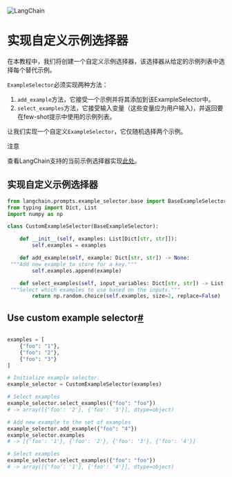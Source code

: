 

<Head>
  <script>
    {
      `(function() {
         var _hmt = _hmt || [];
(function() {
  var hm = document.createElement("script");
  hm.src = "https://hm.baidu.com/hm.js?e60fb290e204e04c5cb6f79b0ac1e697";
  var s = document.getElementsByTagName("script")[0]; 
  s.parentNode.insertBefore(hm, s);
})();
       })();`
    }
  </script>
</Head>

![LangChain](https://pica.zhimg.com/50/v2-56e8bbb52aa271012541c1fe1ceb11a2_r.gif)



实现自定义示例选择器
=====

在本教程中，我们将创建一个自定义示例选择器，该选择器从给定的示例列表中选择每个替代示例。

`ExampleSelector`必须实现两种方法：

1. `add_example`方法，它接受一个示例并将其添加到该ExampleSelector中。
2. `select_examples`方法，它接受输入变量（这些变量应为用户输入)，并返回要在few-shot提示中使用的示例列表。

让我们实现一个自定义`ExampleSelector`，它仅随机选择两个示例。

注意

查看LangChain支持的当前示例选择器实现[此处](../../prompt_templates/getting_started)。

实现自定义示例选择器
-----------------------------

```python
from langchain.prompts.example_selector.base import BaseExampleSelector
from typing import Dict, List
import numpy as np

class CustomExampleSelector(BaseExampleSelector):

    def __init__(self, examples: List[Dict[str, str]]):
        self.examples = examples

    def add_example(self, example: Dict[str, str]) -> None:
 """Add new example to store for a key."""
        self.examples.append(example)

    def select_examples(self, input_variables: Dict[str, str]) -> List[dict]:
 """Select which examples to use based on the inputs."""
        return np.random.choice(self.examples, size=2, replace=False)

```

Use custom example selector[#](#use-custom-example-selector "Permalink to this headline")
-----------------------------------------------------------------------------------------

```python

examples = [
    {"foo": "1"},
    {"foo": "2"},
    {"foo": "3"}
]

# Initialize example selector.
example_selector = CustomExampleSelector(examples)

# Select examples
example_selector.select_examples({"foo": "foo"})
# -> array([{'foo': '2'}, {'foo': '3'}], dtype=object)

# Add new example to the set of examples
example_selector.add_example({"foo": "4"})
example_selector.examples
# -> [{'foo': '1'}, {'foo': '2'}, {'foo': '3'}, {'foo': '4'}]

# Select examples
example_selector.select_examples({"foo": "foo"})
# -> array([{'foo': '1'}, {'foo': '4'}], dtype=object)

```


